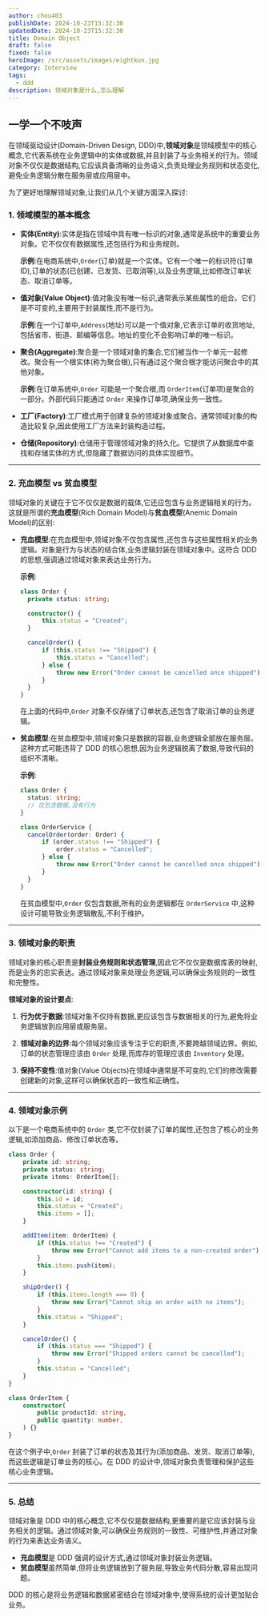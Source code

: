 ```yaml
---
author: chou403
publishDate: 2024-10-23T15:32:30
updatedDate: 2024-10-23T15:32:30
title: Domain Object
draft: false
fixed: false
heroImage: /src/assets/images/eightkun.jpg
category: Interview
tags:
  - ddd
description: 领域对象是什么,怎么理解
---
```


## 一学一个不吱声

在领域驱动设计(Domain-Driven Design, DDD)中,**领域对象**是领域模型中的核心概念,它代表系统在业务逻辑中的实体或数据,并且封装了与业务相关的行为。领域对象不仅仅是数据结构,它应该具备清晰的业务语义,负责处理业务规则和状态变化,避免业务逻辑分散在服务层或应用层中。

为了更好地理解领域对象,让我们从几个关键方面深入探讨:

### 1. **领域模型的基本概念**

- **实体(Entity)**:实体是指在领域中具有唯一标识的对象,通常是系统中的重要业务对象。它不仅仅有数据属性,还包括行为和业务规则。

  **示例**:在电商系统中,`Order`(订单)就是一个实体。它有一个唯一的标识符(订单ID),订单的状态(已创建、已发货、已取消等),以及业务逻辑,比如修改订单状态、取消订单等。

- **值对象(Value Object)**:值对象没有唯一标识,通常表示某些属性的组合。它们是不可变的,主要用于封装属性,而不是行为。

  **示例**:在一个订单中,`Address`(地址)可以是一个值对象,它表示订单的收货地址,包括省市、街道、邮编等信息。地址的变化不会影响订单的唯一标识。

- **聚合(Aggregate)**:聚合是一个领域对象的集合,它们被当作一个单元一起修改。聚合有一个根实体(称为聚合根),只有通过这个聚合根才能访问聚合中的其他对象。

  **示例**:在订单系统中,`Order` 可能是一个聚合根,而 `OrderItem`(订单项)是聚合的一部分。外部代码只能通过 `Order` 来操作订单项,确保业务一致性。

- **工厂(Factory)**:工厂模式用于创建复杂的领域对象或聚合。通常领域对象的构造比较复杂,因此使用工厂方法来封装构造过程。

- **仓储(Repository)**:仓储用于管理领域对象的持久化。它提供了从数据库中查找和存储实体的方式,但隐藏了数据访问的具体实现细节。

---

### 2. **充血模型 vs 贫血模型**

领域对象的关键在于它不仅仅是数据的载体,它还应包含与业务逻辑相关的行为。这就是所谓的**充血模型**(Rich Domain Model)与**贫血模型**(Anemic Domain Model)的区别:

- **充血模型**:在充血模型中,领域对象不仅包含属性,还包含与这些属性相关的业务逻辑。对象是行为与状态的结合体,业务逻辑封装在领域对象中。这符合 DDD 的思想,强调通过领域对象来表达业务行为。

  **示例**:

  ```typescript
  class Order {
  	private status: string;

  	constructor() {
  		this.status = "Created";
  	}

  	cancelOrder() {
  		if (this.status !== "Shipped") {
  			this.status = "Cancelled";
  		} else {
  			throw new Error("Order cannot be cancelled once shipped");
  		}
  	}
  }
  ```

  在上面的代码中,`Order` 对象不仅存储了订单状态,还包含了取消订单的业务逻辑。

- **贫血模型**:在贫血模型中,领域对象只是数据的容器,业务逻辑全部放在服务层。这种方式可能违背了 DDD 的核心思想,因为业务逻辑脱离了数据,导致代码的组织不清晰。

  **示例**:

  ```typescript
  class Order {
  	status: string;
  	// 仅包含数据,没有行为
  }

  class OrderService {
  	cancelOrder(order: Order) {
  		if (order.status !== "Shipped") {
  			order.status = "Cancelled";
  		} else {
  			throw new Error("Order cannot be cancelled once shipped");
  		}
  	}
  }
  ```

  在贫血模型中,`Order` 仅包含数据,所有的业务逻辑都在 `OrderService` 中,这种设计可能导致业务逻辑散乱,不利于维护。

---

### 3. **领域对象的职责**

领域对象的核心职责是**封装业务规则和状态管理**,因此它不仅仅是数据库表的映射,而是业务的忠实表达。通过领域对象来处理业务逻辑,可以确保业务规则的一致性和完整性。

**领域对象的设计要点**:

1. **行为优于数据**:领域对象不仅持有数据,更应该包含与数据相关的行为,避免将业务逻辑放到应用层或服务层。

2. **领域对象的边界**:每个领域对象应该专注于它的职责,不要跨越领域边界。例如,订单的状态管理应该由 `Order` 处理,而库存的管理应该由 `Inventory` 处理。

3. **保持不变性**:值对象(Value Objects)在领域中通常是不可变的,它们的修改需要创建新的对象,这样可以确保状态的一致性和正确性。

---

### 4. **领域对象示例**

以下是一个电商系统中的 `Order` 类,它不仅封装了订单的属性,还包含了核心的业务逻辑,如添加商品、修改订单状态等。

```typescript
class Order {
	private id: string;
	private status: string;
	private items: OrderItem[];

	constructor(id: string) {
		this.id = id;
		this.status = "Created";
		this.items = [];
	}

	addItem(item: OrderItem) {
		if (this.status !== "Created") {
			throw new Error("Cannot add items to a non-created order");
		}
		this.items.push(item);
	}

	shipOrder() {
		if (this.items.length === 0) {
			throw new Error("Cannot ship an order with no items");
		}
		this.status = "Shipped";
	}

	cancelOrder() {
		if (this.status === "Shipped") {
			throw new Error("Shipped orders cannot be cancelled");
		}
		this.status = "Cancelled";
	}
}

class OrderItem {
	constructor(
		public productId: string,
		public quantity: number,
	) {}
}
```

在这个例子中,`Order` 封装了订单的状态及其行为(添加商品、发货、取消订单等),而这些逻辑是订单业务的核心。在 DDD 的设计中,领域对象负责管理和保护这些核心业务逻辑。

---

### 5. **总结**

领域对象是 DDD 中的核心概念,它不仅仅是数据结构,更重要的是它应该封装与业务相关的逻辑。通过领域对象,可以确保业务规则的一致性、可维护性,并通过对象的行为来表达业务语义。

- **充血模型**是 DDD 强调的设计方式,通过领域对象封装业务逻辑。
- **贫血模型**虽然简单,但将业务逻辑放到了服务层,导致业务代码分散,容易出现问题。

DDD 的核心是将业务逻辑和数据紧密结合在领域对象中,使得系统的设计更加贴合业务。
